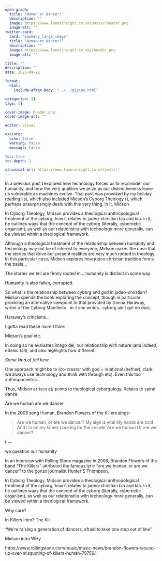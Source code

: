 ```yaml
---
open-graph:
  title: "Human or Dancer?"
  description: ""
  image: https://www.lumosinsight.co.uk/posts//header.png
  image-alt: ""
twitter-card:
  card: "summary_large_image"
  title: "Human or Dancer?"
  description: ""
  image: https://www.lumosinsight.co.uk//header.png
  image-alt: ""

title: ""
description: "" 
date: 2025-09-22

format:
  html:    
    include-after-body: "../../giscus.html"

categories: []
tags: []

cover-image: header.png
cover-image-alt: ""

editor: visual

execute:
  echo: false
  warning: false
  message: false

toc: true
toc-depth: 2

canonical-url: https://www.lumosinsight.co.uk/posts//
---
```


In a previous post I explored how technology forces us to reconsider our humanity, and how the very qualities we prize as our distinctiveness leave us vulnerable as machines evolve. That post was provoked by my holiday reading list, which also included Midson's Cyborg Theology (), which perhaps unsurprisingly deals with this very thing. In it, Midson 

In Cyborg Theology, Midson provides a theological anthropological treatment of the cyborg, how it relates to judeo-christian bla and bla. In it, he outlines ways that the concept of the cyborg (literally, cybernetic organism), as well as our relationship with technology more generally, can be viewed within a theological framework.

Although a theological treatment of the relationship between humanity and technology may not be of interest to everyone, Midson makes the case that the stories that drive our present realities are very much rooted in theology. In this particular case, Midson explores how judeo christian tradition forms the basis...

The stories we tell are firmly rooted in... humanity is distinct in some way. 

Humanity is also fallen, corrupted. 


So what is the relationship between cyborg and god in judeo-christian? Midson spends the book exploring the concept, though in particular providing an alternative viewpoint to that provided by Donna Haraway, writer of the Cyborg Manifesto.. in it she writes.. cyborg ain't got no dust. 

Haraway's criticisms...

I gotta read these more I think

Midson's goal etc. 

In doing so he evaluates imago dei, our relationship with nature (and indeed, edenic fall), and also highlights how different 

_Some kind of foil here_

One approach might be to (co-creator with god = relational (hefner), clark we always use technology and think with through etc). Even this too anthropocentric.

Thus, Midson arrives at/ points to theological cyborgology. Relates to spiral dance.

Are we human are we dancer



In the 2008 song Human, Brandon Flowers of the Killers sings: 

>Are we human, or are we dancer?
>My sign is vital
>My hands are cold
>And I'm on my knees
>Looking for the answer
>Are we human
>Or are we dancer?










t  — 


we question our humanity

In an interview with Rolling Stone magazine in 2008, Brandon Flowers of the band "The Killers" attributed the famous lyric "are we human, or are we dancer" to the gonzo journalist Hunter S Thompson, 





In Cyborg Theology, Midson provides a theological anthropological treatment of the cyborg, how it relates to judeo-christian bla and bla. In it, he outlines ways that the concept of the cyborg (literally, cybernetic organism), as well as our relationship with technology more generally, can be viewed within a theological framework. 

Why care?

In Killers intro?
The Kill

"We’re raising a generation of dancers, afraid to take one step out of line".

Midson intro
WHy

https://www.rollingstone.com/music/music-news/brandon-flowers-wound-up-over-misquoting-of-killers-human-78756/